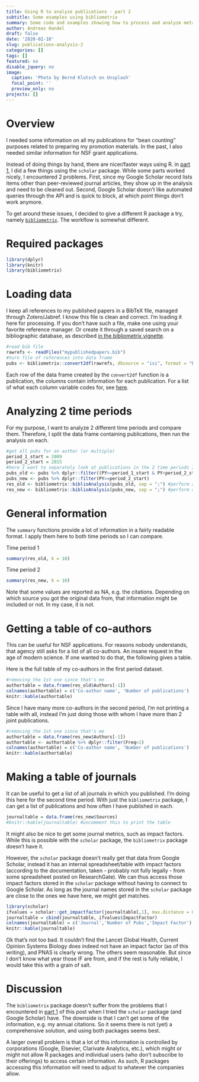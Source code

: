 ```yaml
---
title: Using R to analyze publications - part 2
subtitle: Some examples using bibliometrix
summary: Some code and examples showing how to process and analyze meta-data for a set of publications using the `bibilometrix` R package. 
author: Andreas Handel
draft: false
date: '2020-02-10'
slug: publications-analysis-2
categories: []
tags: []
featured: no
disable_jquery: no
image:
  caption: 'Photo by Bernd Klutsch on Unsplash'
  focal_point: ''
  preview_only: no
projects: []
---
```


# Overview

I needed some information on all my publications for "bean counting" purposes related to preparing my promotion materials. In the past, I also needed similar information for NSF grant applications. 

Instead of doing things by hand, there are nicer/faster ways using R. in [part 1](/post/publication-analysis-1/), I did a few things using the `scholar` package. 
While some parts worked nicely, I encountered 2 problems. First, since my Google Scholar record lists items other than peer-reviewed journal articles, they show up in the analysis and need to be cleaned out. Second, Google Scholar doesn't like automated queries through the API and is quick to block, at which point things don't work anymore.

To get around these issues, I decided to give a different R package a try, namely [`bibliometrix`](https://www.bibliometrix.org/). The workflow is somewhat different.

# Required packages

```r
library(dplyr)
library(knitr)
library(bibliometrix)
```

# Loading data

I keep all references to my published papers in a BibTeX file, managed through Zotero/Jabref. I know this file is clean and correct. I'm loading it here for processing. If you don't have such a file, make one using your favorite reference manager. Or create it through a saved search on a bibliographic database, as described [in the bibliometrix vignette](https://cran.r-project.org/web/packages/bibliometrix/vignettes/bibliometrix-vignette.html).


```r
#read bib file
rawrefs <- readFiles("mypublishedpapers.bib") 
#turn file of references into data frame
pubs <- bibliometrix::convert2df(rawrefs, dbsource = "isi", format = "bibtex") 
```

Each row of the data frame created by the `convert2df` function is a publication, the columns contain information for each publication. 
For a list of what each column variable codes for, see [here](https://cran.r-project.org/web/packages/bibliometrix/vignettes/bibliometrix-vignette.html).


# Analyzing 2 time periods

For my purpose, I want to analyze 2 different time periods and compare them.
Therefore, I split the data frame containing publications, then run the analysis on each.

```r
#get all pubs for an author (or multiple)
period_1_start = 2009
period_2_start = 2015
#here I want to separately look at publications in the 2 time periods I defined above
pubs_old <- pubs %>% dplyr::filter((PY>=period_1_start & PY<period_2_start ))
pubs_new <- pubs %>% dplyr::filter(PY>=period_2_start)
res_old <- bibliometrix::biblioAnalysis(pubs_old, sep = ";") #perform analysis
res_new <- bibliometrix::biblioAnalysis(pubs_new, sep = ";") #perform analysis
```


# General information

The `summary` functions provide a lot of information in a fairly readable format. I apply them here to both time periods so I can compare.

Time period 1
```r
summary(res_old, k = 10)
```

Time period 2
```r
summary(res_new, k = 10)
```
Note that some values are reported as NA, e.g. the citations. Depending on which source you got the original data from, that information might be included or not. In my case, it is not.

# Getting a table of co-authors

This can be useful for NSF applications. For reasons nobody understands, that agency still asks for a list of all co-authors. An insane request in the age of modern science. If one wanted to do that, the following gives a table. 

Here is the full table of my co-authors in the first period dataset.

```r
#removing the 1st one since that's me
authortable = data.frame(res_old$Authors[-1])
colnames(authortable) = c('Co-author name', 'Number of publications')
knitr::kable(authortable)
```

Since I have many more co-authors in the second period, I'm not printing a table with all, instead I'm just doing those with whom I have more than 2 joint publications.

```r
#removing the 1st one since that's me
authortable = data.frame(res_new$Authors[-1])
authortable <- authortable %>% dplyr::filter(Freq>2)
colnames(authortable) = c('Co-author name', 'Number of publications')
knitr::kable(authortable)
```



# Making a table of journals

It can be useful to get a list of all journals in which you published. I'm doing this here for the second time period. With just the `bibliometrix` package, I can get a list of publications and how often I have published in each.

```r
journaltable = data.frame(res_new$Sources)
#knitr::kable(journaltable) #uncomment this to print the table
```

It might also be nice to get some journal metrics, such as impact factors. While this is possible with the `scholar` package, the `bibliometrix` package doesn't have it.

However, the `scholar` package doesn't really get that data from Google Scholar, instead it has an internal spreadsheet/table with impact factors (according to the documentation, taken - probably not fully legally - from some spreadsheet posted on ResearchGate). We can thus access those impact factors stored in the `scholar` package without having to connect to Google Scholar. As long as the journal names stored in the `scholar` package are close to the ones we have here, we might get matches.

```r
library(scholar)
ifvalues = scholar::get_impactfactor(journaltable[,1], max.distance = 0.1)
journaltable = cbind(journaltable, ifvalues$ImpactFactor)
colnames(journaltable) = c('Journal','Number of Pubs','Impact Factor')
knitr::kable(journaltable)
```

Ok that's not too bad. It couldn't find the Lancet Global Health, Current Opinion Systems Biology does indeed not have an impact factor (as of this writing), and PNAS is clearly wrong. The others seem reasonable. But since I don't know what year those IF are from, and if the rest is fully reliable, I would take this with a grain of salt.

# Discussion

The `bibliometrix` package doesn't suffer from the problems that I encountered in [part 1](/post/publication-analysis-1/) of this post when I tried  the `scholar` package (and Google Scholar) have. The downside is that I can't get some of the information, e.g. my annual citations. So it seems there is not (yet) a comprehensive solution, and using both packages seems best. 

A larger overall problem is that a lot of this information is controlled by corporations (Google, Elsevier, Clarivate Analytics, etc.), which might or might not allow R packages and individual users (who don't subscribe to their offerings) to access certain information. As such, R packages accessing this information will need to adjust to whatever the companies allow.







